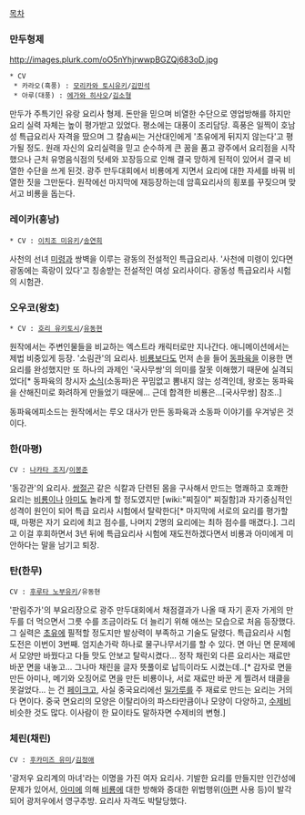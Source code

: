 [[목차]]
=== 만두형제 ===
http://images.plurk.com/oO5nYhjrwwpBGZQj683oD.jpg
 * CV
  * 카라오(흑풍) : [[모리카와 토시유키]]/[[김민석]]
  * 아루(대풍) : [[에가와 히사오]]/[[김소형]]

만두가 주특기인 유랑 요리사 형제. 돈만을 믿으며 비열한 수단으로 영업방해를 하지만 요리 실력 자체는 높이 평가받고 있었다. 평소에는 대풍이 조리담당. 흑풍은 일찍이 호남성 특급요리사 자격을 땄으며 그 칼솜씨는 거산대인에게 '초유에게 뒤지지 않는다'고 평가될 정도.  
원래 자신의 요리실력을 믿고 순수하게 큰 꿈을 품고 광주에서 요리점을 시작했으나 근처 유명음식점의 텃세와 꼬장등으로 인해 결국 망하게 된적이 있어서 결국 비열한 수단을 쓰게 된것. 광주 만두대회에서 비룡에게 지면서 요리에 대한 자세를 바꿔 비열한 짓을 그만둔다. 원작에선 마지막에 재등장하는데 암흑요리사의 횡포를 꾸짖으며 맞서고 비룡을 돕는다.

=== 레이카(흥낭) ===
 * CV : [[이치조 미유키]]/[[송연희]]

사천의 선녀 [[미령]]과 쌍벽을 이루는 광동의 전설적인 특급요리사. '사천에 미령이 있다면 광동에는 흑랑이 있다'고 칭송받는 전설적인 여성 요리사이다. 광동성 특급요리사 시험의 시험관.
 
=== 오우코(왕호) === 
 * CV : [[호리 유키토시]]/[[유동현]]

원작에서는 주변인물들을 비교하는 엑스트라 캐릭터로만 지나간다. 애니메이션에서는 제법 비중있게 등장. '소림관'의 요리사. [[비룡]]보다도 먼저 손을 들어 [[동파육]]을 이용한 면 요리를 완성했지만 또 하나의 과제인 '국사무쌍'의 의미를 잘못 이해했기 때문에 실격되었다[* 동파육의 창시자 [[소식]](소동파)은 꾸밈없고 뽐내지 않는 성격인데, 왕호는 동파육을 산해진미로 화려하게 만들었기 때문에... 근데 합격한 비룡은...[국사무쌍] 참조..]

동파육에피소드는 원작에서는 루오 대사가 만든 동파육과 소동파 이야기를 우겨넣은 것이다.

=== 한(마평) ===
 CV : [[나카타 조지]]/[[이봉준]]

'동강관'의 요리사. [[쌍절곤]] 같은 식칼과 단련된 몸을 구사해서 만드는 명쾌하고 호쾌한 요리는 [[비룡]]이나 [[아미]]도 놀라게 할 정도였지만 [wiki:"찌질이" 찌질함]과 자기중심적인 성격이 원인이 되어 특급 요리사 시험에서 탈락한다[* 마지막에 서로의 요리를 평가할 때, 마평은 자기 요리에 최고 점수를, 나머지 2명의 요리에는 최하 점수를 매겼다.]. 그리고 이걸 후회하면서 3년 뒤에 특급요리사 시험에 재도전하겠다면서 비룡과 아미에게 미안하다는 말을 남기고 퇴장.

=== 탄(한무) === 
 CV : [[후루타 노부유키]]/유동현

'판림주가'의 부요리장으로 광주 만두대회에서 채점결과가 나올 때 자기 혼자 가게의 만두를 더 먹으면서 그릇 수를 조금이라도 더 늘리기 위해 애쓰는 모습으로 처음 등장했다. 그 실력은 [[초유]]에 필적할 정도지만 발상력이 부족하고 기술도 달렸다. 특급요리사 시험 도전은 이번이 3번째. 엄지손가락 하나로 물구나무서기를 할 수 있다. 면 아닌 면 문제에서 모양만 바꿨다고 다들 맛도 안보고 탈락시켰다... 정작 채린외 다른 요리사는 재료만 바꾼 면을 내놓고... 그나마 채린을 글자 뜻풀이로 납득이라도 시켰는데..[* 감자로 면을 만든 아미나, 메기와 오징어로 면을 만든 비룡이나, 서로 재료만 바꾼 게 찔려서 태클을 못걸었다... 는 건 [[페이크]]고, 사실 중국요리에선 [[밀가루]]를 주 재료로 만드는 요리는 거의 다 면이다. 중국 면요리의 모양은 이탈리아의 파스타만큼이나 모양이 다양하고, [[수제비]] 비슷한 것도 많다. 이사람이 한 묘이타도 말하자면 수제비의 변형.]

=== 체린(채린) ===
 CV : [[후카미즈 유미]]/[[김정애]]

'광저우 요리계의 마녀'라는 이명을 가진 여자 요리사. 기발한 요리를 만들지만 인간성에 문제가 있어서, [[아미]]에 의해 [[비룡]]에 대한 방해와 중대한 위법행위([[아편]] 사용 등)이 발각되어 광저우에서 영구추방. 요리사 자격도 박탈당했다. 
